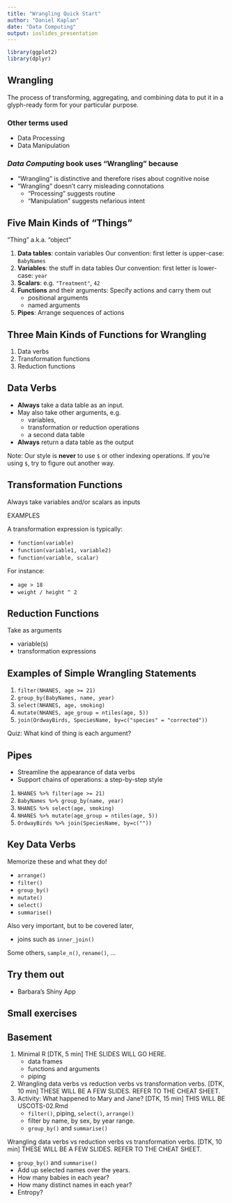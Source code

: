 ```yaml
---
title: "Wrangling Quick Start"
author: "Daniel Kaplan"
date: "Data Computing"
output: ioslides_presentation
---
```


```r
library(ggplot2)
library(dplyr)
```

## Wrangling

The process of transforming, aggregating, and combining data to put it in a glyph-ready form for your particular purpose.

### Other terms used

* Data Processing
* Data Manipulation

### *Data Computing* book uses "Wrangling" because

* "Wrangling" is distinctive and therefore rises about cognitive noise
* "Wrangling" doesn't carry misleading connotations 
    * "Processing" suggests routine
    * "Manipulation" suggests nefarious intent
    
## Five Main Kinds of "Things"

"Thing" a.k.a. "object"

1. **Data tables**: contain variables 
    Our convention: first letter is upper-case: `BabyNames`
#. **Variables**: the stuff in data tables
    Our convention: first letter is lower-case: `year`
#. **Scalars**: e.g. `"Treatment"`, `42`
#. **Functions** and their arguments: Specify actions and carry them out
    - positional arguments
    - named arguments
#. **Pipes**: Arrange sequences of actions

## Three Main Kinds of Functions for Wrangling

1. Data verbs
2. Transformation functions
3. Reduction functions

## Data Verbs

- **Always** take a data table as an input.
- May also take other arguments, e.g. 
    * variables, 
    * transformation or reduction operations
    * a second data table
- **Always** return a data table as the output

Note: Our style is **never** to use `$` or other indexing operations.  If you're using `$`, try to figure out another way.

## Transformation Functions

Always take variables and/or scalars as inputs

EXAMPLES 

A transformation expression is typically:

- `function(variable)`
- `function(variable1, variable2)`
- `function(variable, scalar)`

For instance:

- `age > 18`
- `weight / height ^ 2`

## Reduction Functions

Take as arguments

* variable(s)
* transformation expressions


## Examples of Simple Wrangling Statements

1. `filter(NHANES, age >= 21)`
#. `group_by(BabyNames, name, year)`
#. `select(NHANES, age, smoking)`
#. `mutate(NHANES, age_group = ntiles(age, 5))`
#. `join(OrdwayBirds, SpeciesName, by=c("species" = "corrected"))`

Quiz: What kind of thing is each argument?

## Pipes

* Streamline the appearance of data verbs
* Support chains of operations: a step-by-step style

1. `NHANES %>% filter(age >= 21)`
#. `BabyNames %>% group_by(name, year)`
#. `NHANES %>% select(age, smoking)`
#. `NHANES %>% mutate(age_group = ntiles(age, 5))`
#. `OrdwayBirds %>% join(SpeciesName, by=c(""))`

## Key Data Verbs

Memorize these and what they do!

* `arrange()`
* `filter()`
* `group_by()`
* `mutate()`
* `select()`
* `summarise()`

Also very important, but to be covered later, 

* joins such as `inner_join()`

Some others, `sample_n()`, `rename()`, ...

## Try them out

* Barbara's Shiny App

## Small exercises


## Basement

1. Minimal R [DTK, 5 min] THE SLIDES WILL GO HERE.
    * data frames
    * functions and arguments
    * piping
#. Wrangling data verbs vs reduction verbs vs transformation verbs. [DTK, 10 min] THESE WILL BE A FEW SLIDES.  REFER TO THE CHEAT SHEET.
#. Activity: What happened to Mary and Jane? [DTK, 15 min] THIS WILL BE USCOTS-02.Rmd
    * `filter()`, piping, `select()`, `arrange()`
    * filter by name, by sex, by year range.
    * `group_by()` and `summarise()`

Wrangling data verbs vs reduction verbs vs transformation verbs. [DTK, 10 min] THESE WILL BE A FEW SLIDES.  REFER TO THE CHEAT SHEET.

* `group_by()` and `summarise()`
* Add up selected names over the years.
* How many babies in each year?
* How many distinct names in each year?
* Entropy?